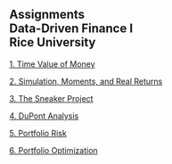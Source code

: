 ## Assignments<br>Data-Driven Finance I<br>Rice University

[1. Time Value of Money](assignment1.html){target="_blank"}

[2. Simulation, Moments, and Real Returns](assignment2.html){target="_blank"}

[3. The Sneaker Project](assignment3.html){target="_blank"}

[4. DuPont Analysis](assignment4.html){target="_blank"}

[5. Portfolio Risk](assignment5.html){target="_blank"}

[6. Portfolio Optimization](assignment6.html){target="_blank"}

